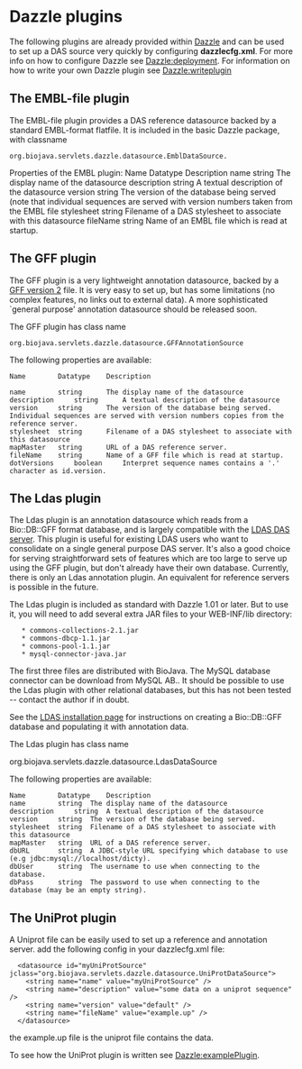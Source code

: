 =Dazzle plugins=

The following plugins are already provided within [[Dazzle]] and can be used to set up a DAS source very quickly
by configuring '''dazzlecfg.xml'''. For more info on how to configure Dazzle see [[Dazzle:deployment]]. For information on how to write your own Dazzle plugin see [[Dazzle:writeplugin]]

==The EMBL-file plugin==

The EMBL-file plugin provides a DAS reference datasource backed by a standard EMBL-format flatfile. It is included in the basic Dazzle package, with classname 
 
 org.biojava.servlets.dazzle.datasource.EmblDataSource.

Properties of the EMBL plugin:
Name 	Datatype 	Description
name 	string 	The display name of the datasource
description 	string 	A textual description of the datasource
version 	string 	The version of the database being served (note that individual sequences are served with version numbers taken from the EMBL file
stylesheet 	string 	Filename of a DAS stylesheet to associate with this datasource
fileName 	string 	Name of an EMBL file which is read at startup.

==The GFF plugin==

The GFF plugin is a very lightweight annotation datasource, backed by a [http://www.sanger.ac.uk/Software/formats/GFF/GFF_Spec.shtml GFF version 2] file. It is very easy to set up, but has some limitations (no complex features, no links out to external data). A more sophisticated `general purpose' annotation datasource should be released soon.

The GFF plugin has class name 
 org.biojava.servlets.dazzle.datasource.GFFAnnotationSource 

The following properties are available:

<pre>
Name 		Datatype 	Description

name 	 	string 		The display name of the datasource
description 	string 		A textual description of the datasource
version 	string 		The version of the database being served. Individual sequences are served with version numbers copies from the reference server.
stylesheet 	string 		Filename of a DAS stylesheet to associate with this datasource
mapMaster 	string 		URL of a DAS reference server.
fileName 	string 		Name of a GFF file which is read at startup.
dotVersions 	boolean 	Interpret sequence names contains a '.' character as id.version.
</pre>

==The Ldas plugin==

The Ldas plugin is an annotation datasource which reads from a Bio::DB::GFF format database, and is largely compatible with the [http://www.biodas.org/servers/ LDAS DAS server]. This plugin is useful for existing LDAS users who want to consolidate on a single general purpose DAS server. It's also a good choice for serving straightforward sets of features which are too large to serve up using the GFF plugin, but don't already have their own database. Currently, there is only an Ldas annotation plugin. An equivalent for reference servers is possible in the future.

The Ldas plugin is included as standard with Dazzle 1.01 or later. But to use it, you will need to add several extra JAR files to your WEB-INF/lib directory:

    * commons-collections-2.1.jar
    * commons-dbcp-1.1.jar
    * commons-pool-1.1.jar
    * mysql-connector-java.jar

The first three files are distributed with BioJava. The MySQL database connector can be download from MySQL AB.. It should be possible to use the Ldas plugin with other relational databases, but this has not been tested -- contact the author if in doubt.

See the [http://www.biodas.org/servers/LDAS.html LDAS installation page] for instructions on creating a Bio::DB::GFF database and populating it with annotation data.

The Ldas plugin has class name 

<java>org.biojava.servlets.dazzle.datasource.LdasDataSource</java> 

The following properties are available:
<pre>
Name 		Datatype 	Description
name 		string 	The display name of the datasource
description 	string 	A textual description of the datasource
version 	string 	The version of the database being served.
stylesheet 	string 	Filename of a DAS stylesheet to associate with this datasource
mapMaster 	string 	URL of a DAS reference server.
dbURL 		string 	A JDBC-style URL specifying which database to use (e.g jdbc:mysql://localhost/dicty).
dbUser 		string 	The username to use when connecting to the database.
dbPass 		string 	The password to use when connecting to the database (may be an empty string).
</pre>

==The UniProt plugin==

A Uniprot file can be easily used to set up a reference and annotation server.
add the following config in your dazzlecfg.xml file:

<pre>
  <datasource id="myUniProtSource" jclass="org.biojava.servlets.dazzle.datasource.UniProtDataSource">
    <string name="name" value="myUniProtSource" />
    <string name="description" value="some data on a uniprot sequence" />
    <string name="version" value="default" />
    <string name="fileName" value="example.up" />
  </datasource>
</pre>

the example.up file is the uniprot file contains the data.

To see how the UniProt plugin is written see [[Dazzle:examplePlugin]].